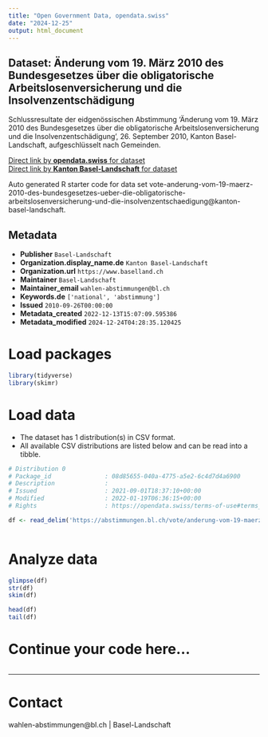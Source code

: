 ```yaml
---
title: "Open Government Data, opendata.swiss"
date: "2024-12-25"
output: html_document
---
```


## Dataset: Änderung vom 19. März 2010 des Bundesgesetzes über die obligatorische Arbeitslosenversicherung und die Insolvenzentschädigung

Schlussresultate der eidgenössischen Abstimmung 'Änderung vom 19. März 2010 des Bundesgesetzes über die obligatorische Arbeitslosenversicherung und die Insolvenzentschädigung', 26. September 2010, Kanton Basel-Landschaft, aufgeschlüsselt nach Gemeinden.

[Direct link by **opendata.swiss** for dataset](https://opendata.swiss/de/dataset/anderung-vom-19-marz-2010-des-bundesgesetzes-uber-die-obligatorische-arbeitslosenversicherung-u)<br>
[Direct link by **Kanton Basel-Landschaft** for dataset](https://abstimmungen.bl.ch/vote/anderung-vom-19-maerz-2010-des-bundesgesetzes-ueber-die-obligatorische-arbeitslosenversicherung-und-die-insolvenzentschaedigung/data)

Auto generated R starter code for data set vote-anderung-vom-19-maerz-2010-des-bundesgesetzes-ueber-die-obligatorische-arbeitslosenversicherung-und-die-insolvenzentschaedigung@kanton-basel-landschaft.

## Metadata

- **Publisher** `Basel-Landschaft`
- **Organization.display_name.de** `Kanton Basel-Landschaft`
- **Organization.url** `https://www.baselland.ch`
- **Maintainer** `Basel-Landschaft`
- **Maintainer_email** `wahlen-abstimmungen@bl.ch`
- **Keywords.de** `['national', 'abstimmung']`
- **Issued** `2010-09-26T00:00:00`
- **Metadata_created** `2022-12-13T15:07:09.595386`
- **Metadata_modified** `2024-12-24T04:28:35.120425`


# Load packages

```r

library(tidyverse)
library(skimr)

```

# Load data

-   The dataset has 1 distribution(s) in CSV format.
-   All available CSV distributions are listed below and can be read into a tibble.

```r

# Distribution 0
# Package_id               : 08d85655-040a-4775-a5e2-6c4d7d4a6900
# Description              : 
# Issued                   : 2021-09-01T18:37:10+00:00
# Modified                 : 2022-01-19T06:36:15+00:00
# Rights                   : https://opendata.swiss/terms-of-use#terms_by

df <- read_delim('https://abstimmungen.bl.ch/vote/anderung-vom-19-maerz-2010-des-bundesgesetzes-ueber-die-obligatorische-arbeitslosenversicherung-und-die-insolvenzentschaedigung/data-csv')



```

# Analyze data

```r

glimpse(df)
str(df)
skim(df)

head(df)
tail(df)

```

# Continue your code here...

```r

```

------------------------------------------------------------------------

# Contact

wahlen-abstimmungen@bl.ch | Basel-Landschaft
